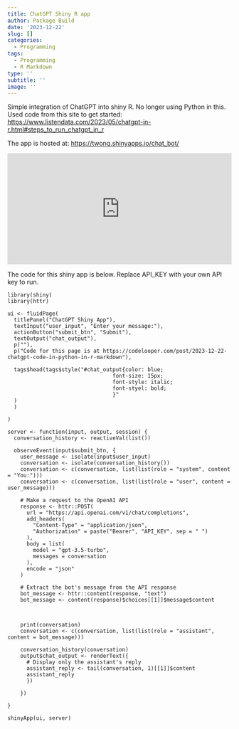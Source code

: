 ```yaml
---
title: ChatGPT Shiny R app
author: Package Build
date: '2023-12-22'
slug: []
categories:
  - Programming
tags:
  - Programming
  - R Markdown
type: ''
subtitle: ''
image: ''
---
```


Simple integration of ChatGPT into shiny R. No longer using Python in this. Used code from this site to get started: <https://www.listendata.com/2023/05/chatgpt-in-r.html#steps_to_run_chatgpt_in_r>

The app is hosted at: <https://twong.shinyapps.io/chat_bot/>

<iframe height="250" width="100%" frameborder="no" src="https://twong.shinyapps.io/chat_bot/">

</iframe>

The code for this shiny app is below. Replace API_KEY with your own API key to run.
```
library(shiny)
library(httr)

ui <- fluidPage(
  titlePanel("ChatGPT Shiny App"),
  textInput("user_input", "Enter your message:"),
  actionButton("submit_btn", "Submit"),
  textOutput("chat_output"),
  p(""),
  p("Code for this page is at https://codelooper.com/post/2023-12-22-chatgpt-code-in-python-in-r-markdown"),
  
  tags$head(tags$style("#chat_output{color: blue;
                                 font-size: 15px;
                                 font-style: italic; 
                                 font-styel: bold;
                                 }"
  )
  )
  
)

server <- function(input, output, session) {
  conversation_history <- reactiveVal(list())
  
  observeEvent(input$submit_btn, {
    user_message <- isolate(input$user_input)
    conversation <- isolate(conversation_history())
    conversation <- c(conversation, list(list(role = "system", content = "You:")))
    conversation <- c(conversation, list(list(role = "user", content = user_message)))
    
    # Make a request to the OpenAI API
    response <- httr::POST(
      url = "https://api.openai.com/v1/chat/completions",
      add_headers(
        "Content-Type" = "application/json",
        "Authorization" = paste("Bearer", "API_KEY", sep = " ")
      ),
      body = list(
        model = "gpt-3.5-turbo",
        messages = conversation
      ),
      encode = "json"
    )
    
    # Extract the bot's message from the API response
    bot_message <- httr::content(response, "text")
    bot_message <- content(response)$choices[[1]]$message$content
    
    

    print(conversation)
    conversation <- c(conversation, list(list(role = "assistant", content = bot_message)))
   
    conversation_history(conversation)
    output$chat_output <- renderText({
      # Display only the assistant's reply
      assistant_reply <- tail(conversation, 1)[[1]]$content
      assistant_reply
      })
  
    })
  
}

shinyApp(ui, server)
```